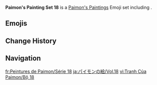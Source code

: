 {{Paimon's Paintings Infobox
|title         = Paimon's Paintings Set 18
|image         = Paimon's Paintings Set 18.png
|icon          = Icon Emoji Paimon's Paintings 18 Cyno 1.png
|date          = 2022-10-20
|gamedate      = 
|prev          = 17
|next          = 19
|set           = 18
|twitter       = https://twitter.com/GenshinImpact/status/1582947214040637442
|hoyolab       = https://www.hoyolab.com/article/12788125
|characters    = Cyno;Nilou;Candace;Razor
}}
'''Paimon's Painting Set 18''' is a [[Paimon's Paintings]] Emoji set including {{Array|Cyno;Nilou;Candace;Razor|;|[[{item}]]|,<nowiki> </nowiki>|sort=1}}.

==Emojis==
{{Paimon's Paintings Images|categories=Paimon's Paintings Set 18|nomain=1|noset=1}}

==Change History==
{{Change History|introduced=3.1}}

==Navigation==
{{Paimon's Paintings Navbox}}

[[fr:Peintures de Paimon/Série 18]]
[[ja:パイモンの絵/Vol.18]]
[[vi:Tranh Của Paimon/Bộ 18]]